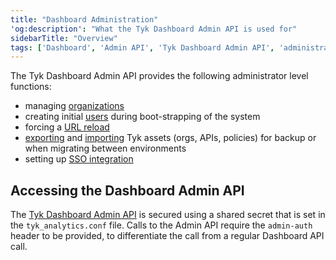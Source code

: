 ```yaml
---
title: "Dashboard Administration"
'og:description': "What the Tyk Dashboard Admin API is used for"
sidebarTitle: "Overview"
tags: ['Dashboard', 'Admin API', 'Tyk Dashboard Admin API', 'administration', 'admin']
---
```


The Tyk Dashboard Admin API provides the following administrator level functions:
 - managing [organizations](/5.5/basic-config-and-security/security/dashboard/organisations)
 - creating initial [users](/5.5/tyk-apis/tyk-dashboard-admin-api/users) during boot-strapping of the system
 - forcing a [URL reload](/5.5/tyk-apis/tyk-dashboard-api/dashboard-url-reload)
 - [exporting](/5.5/tyk-apis/tyk-dashboard-admin-api/export) and [importing](/5.5/tyk-apis/tyk-dashboard-admin-api/import) Tyk assets (orgs, APIs, policies) for backup or when migrating between environments
 - setting up [SSO integration](/5.5/tyk-apis/tyk-dashboard-admin-api/sso)

## Accessing the Dashboard Admin API
The [Tyk Dashboard Admin API](/5.5/dashboard-admin-api) is secured using a shared secret that is set in the `tyk_analytics.conf` file. Calls to the Admin API require the `admin-auth` header to be provided, to differentiate the call from a regular Dashboard API call.

